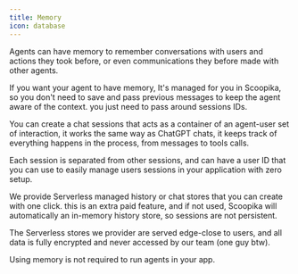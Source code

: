 ```yaml
---
title: Memory
icon: database
---
```


Agents can have memory to remember conversations with users and actions they took before, or even communications they before made with other agents.

If you want your agent to have memory, It's managed for you in Scoopika, so you don't need to save and pass previous messages to keep the agent aware of the context. you just need to pass around sessions IDs.

You can create a chat sessions that acts as a container of an agent-user set of interaction, it works the same way as ChatGPT chats, it keeps track of everything happens in the process, from messages to tools calls.

Each session is separated from other sessions, and can have a user ID that you can use to easily manage users sessions in your application with zero setup.

We provide Serverless managed history or chat stores that you can create with one click. this is an extra paid feature, and if not used, Scoopika will automatically an in-memory history store, so sessions are not persistent.

The Serverless stores we provider are served edge-close to users, and all data is fully encrypted and never accessed by our team (one guy btw).

Using memory is not required to run agents in your app.